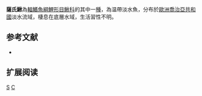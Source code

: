 {{Speciesbox 
| taxon = Cobitis satunini
| status = NE
| status_system = IUCN3.1
| authority =  [[Gladkov|Gladkov]], 1935
| synonyms = *''Cobitis taenia satunini, Gladkov, 1935''
}}
'''薩氏鰍'''為[[輻鰭魚綱|輻鰭魚綱]][[鯉形目|鯉形目]][[鰍科|鰍科]]的其中一[[種|種]]，為温帶淡水魚，分布於[[歐洲|歐洲]][[喬治亞共和國|喬治亞共和國]]淡水流域，棲息在底層水域，生活習性不明。

== 参考文献 ==
{{refbegin}}
*{{FishBase_species|genus=Cobitis|species=satunini|year=2014|month=2}}
{{refend}}

== 扩展阅读 ==
{{refbegin}}
{{wikispecies-inline|Cobitis satunini|薩氏鰍}}
{{refend}}
{{Taxonbar|from=Q5817639}}

[[Category:花鳅属|S]]
[[Category:1935年描述的魚類|C]]

{{魚類小作品}}